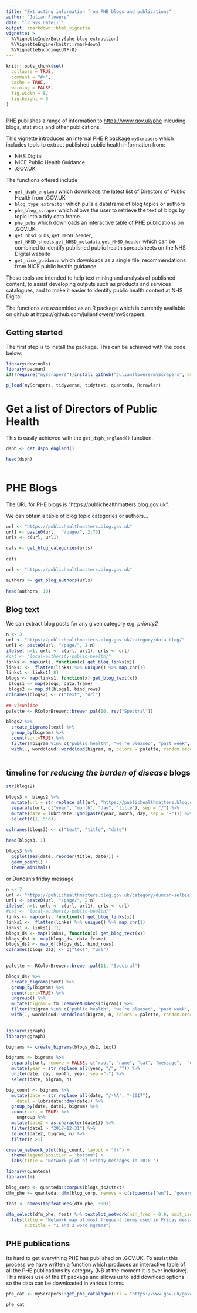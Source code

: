 ```yaml
---
title: "Extracting information from PHE blogs and publications"
author: "Julian Flowers"
date: "`r Sys.Date()`"
output: rmarkdown::html_vignette
vignette: >
  %\VignetteIndexEntry{phe blog extraction}
  %\VignetteEngine{knitr::rmarkdown}
  %\VignetteEncoding{UTF-8}
---
```


```r
knitr::opts_chunk$set(
  collapse = TRUE,
  comment = "#>", 
  cache = TRUE,
  warning = FALSE, 
  fig.width = 8,
  fig.height = 6
)



```

PHE publishes a range of information to <https://www.gov.uk/phe> inlcuding blogs, statistics and other publications.

This vignette introduces an internal PHE R package `myScrapers` which includes tools to extract published public health information from:

* NHS Digital
* NICE Public Health Guidance
* .GOV.UK

The functions offered include 

* `get_dsph_england` which downloads the latest list of Directors of Public Health from .GOV.UK
* `blog_type_extractor` which pulls a dataframe of blog topics or authors
* `phe_blog_scraper` which allows the user to retrieve the text of blogs by topic into a tidy data frame.
* `phe_pubs` which downloads an interactive table of PHE publications on .GOV.UK
* `get_nhsd_pubs`, `get_NHSD_header`, `get_NHSD_sheets`,`get_NHSD_metadata`,`get_NHSD_header` which can be combined to identify published public health spreadsheets on the NHS Digital website
* `get_nice_guidance` which downloads as a single file, recommendations from NICE public health guidance.

These tools are intended to help text mining and analysis of published content, to assist developing outputs such as products and services catalogues, and to make it easier to identify public health content at NHS Digital.

The functions are assembled as an R package which is currently available on github at https://github.com/julianflowers/myScrapers.


## Getting started

The first step is to install the package. This can be achieved with the code below:

```r
library(devtools)
library(pacman)
if(!require("myScrapers"))install_github("julianflowers/myScrapers", build_vignettes =TRUE)

p_load(myScrapers, tidyverse, tidytext, quanteda, Rcrawler)

```

# Get a list of Directors of Public Health

This is easily achieved with the `get_dsph_england()` function.

```r


dsph <- get_dsph_england()

head(dsph)



```



# PHE Blogs

The URL for PHE blogs is "https://publichealthmatters.blog.gov.uk".

We can obtain a table of blog topic categories or authors...

```r

url <- "https://publichealthmatters.blog.gov.uk"
url1 <- paste0(url,  "/page/", 2:73)
urls <- c(url, url1)

cats <- get_blog_categories(urls)
 
cats
```


```r

url <- "https://publichealthmatters.blog.gov.uk"

authors <- get_blog_authors(urls)
 
head(authors, 10)
```


## Blog text

We can extract blog posts for any given category e.g. *priority2*

```r
n <- 3
url <- "https://publichealthmatters.blog.gov.uk/category/data-blog/"
url1 <- paste0(url, "/page/", 2:n)
ifelse( n>1, urls <- c(url, url1), urls <- url)
#cat <- "local-authority-public-health/"
links <- map(urls, function(x) get_blog_links(x))
links1 <-  flatten(links) %>% unique() %>% map_chr(1)
links1 <- links1[-8]
blogs <- map(links1, function(x) get_blog_text(x))
 blogs1 <- map(blogs, data.frame)
 blogs2 <- map_df(blogs1, bind_rows)
colnames(blogs2) <- c("text", "url")
 
## Visualise
palette <- RColorBrewer::brewer.pal(10, rev("Spectral"))

blogs2 %>%
  create_bigrams(text) %>%
  group_by(bigram) %>%
  count(sort=TRUE) %>%
  filter(!bigram %in% c("public health", "we’re pleased", "past week", "phe’s online", "week here’s", "online activity", "kevin fenton", "friday messages", "wishes friday")) %>%
  with(., wordcloud::wordcloud(bigram, n, colors = palette, random.order = FALSE, random.color = FALSE, max.words = "Inf", rot.per = 0.4, scale = c(4, 0.1)))
 
```

## timeline for *reducing the burden of disease* blogs

```r
str(blogs2)

blogs3 <- blogs2 %>%
  mutate(url = str_replace_all(url, "https://publichealthmatters.blog.gov.uk/", "")) %>%
  separate(url, c("year", "month", "day", "title"), sep = "/") %>%
  mutate(date = lubridate::ymd(paste(year, month, day, sep = "-"))) %>%
  select(c(1, 5:6))
         
colnames(blogs3) <- c("text", "title", "date")         

head(blogs3, 1)

blogs3 %>%
  ggplot(aes(date, reorder(title, date))) +
  geom_point() +
  theme_minimal()


```


or Duncan's friday message

```r
n <- 7
url <- "https://publichealthmatters.blog.gov.uk/category/duncan-selbie-friday-message/"
url1 <- paste0(url, "/page/", 2:n)
ifelse( n>1, urls <- c(url, url1), urls <- url)
#cat <- "local-authority-public-health/"
links <- map(urls, function(x) get_blog_links(x))
links1 <-  flatten(links) %>% unique() %>% map_chr(1)
links1 <- links1[-11]
blogs_ds <- map(links1, function(x) get_blog_text(x))
blogs_ds1 <- map(blogs_ds, data.frame)
blogs_ds2 <- map_df(blogs_ds1, bind_rows)
colnames(blogs_ds2) <- c("text", "url")
 

palette <- RColorBrewer::brewer.pal(11, "Spectral")

blogs_ds2 %>%
  create_bigrams(text) %>%
  group_by(bigram) %>%
  count(sort=TRUE) %>%
  ungroup() %>%
  mutate(bigram = tm::removeNumbers(bigram)) %>%
  filter(!bigram %in% c("public health", "we’re pleased", "past week", "phe’s online", "week here’s", "online activity", "friday messages", "wishes friday")) %>%
  with(., wordcloud::wordcloud(bigram, n, colors = palette, random.order = FALSE, random.color = FALSE, max.words = "Inf", rot.per = 0.4, scale = c(4, 0.1)))
 
```


```r
library(igraph)
library(ggraph)

bigrams <- create_bigrams(blogs_ds2, text)

bigrams <- bigrams %>%
  separate(url, remove = FALSE, c("root", "name", "cat", "message",  "day", "month", "year" ), sep = "-") %>%
  mutate(year = str_replace_all(year, "/", "")) %>%
  unite(date, day, month, year, sep ="-") %>%
  select(date, bigram, n)

big_count <- bigrams %>%
  mutate(date = str_replace_all(date, "/-NA", "-2017"), 
    date1 = lubridate::dmy(date)) %>%
  group_by(date, date1, bigram) %>%
  count(sort = TRUE) %>%
    ungroup %>%
  mutate(date2 = as.character(date1)) %>%
  filter(date1 > "2017-12-31") %>%
  select(date2, bigram, n) %>%
  filter(n >1)

create_network_plot(big_count, layout = "fr") + 
  theme(legend.position = "bottom") +
  labs(title = "Network plot of Friday messages in 2018 ")
```



```r
library(quanteda)
library(tm)

blog_corp <- quanteda::corpus(blogs_ds2$text)
dfm_phe <- quanteda::dfm(blog_corp, remove = c(stopwords("en"), "government", "phe", "health", "uploads", "harlow", "nhs", "england", "the_nhs", "phe_harlow", "attachment_data", "victoria", "london", "swh", "eu"), remove_punct = TRUE, remove_numbers = TRUE, tolower = TRUE, ngrams = 1:2, context = "window") 

feat <- names(topfeatures(dfm_phe, 300))
  
dfm_select(dfm_phe, feat) %>% textplot_network(min_freq = 0.9, omit_isolated = TRUE, vertex_labelfont = "Arial Narrow") +
  labs(title = "Network map of most frequent terms used in Friday messages", 
       subtitle = "1 and 2 word ngrams")

```


## PHE publications

Its hard to get everything PHE has published on .GOV.UK. To assist this process we have written a function which produces an interactive table of all the PHE publications by category (NB at the moment it is over inclusive). This makes use of the `DT` package and allows us to add download options so the data can be downloaded in various forms.

```r

phe_cat <- myScrapers::get_phe_catalogue(url = "https://www.gov.uk/government/publications?departments%5B%5D=public-health-england", pages = 2:100)

phe_cat

```

